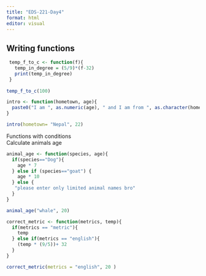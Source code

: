 ```yaml
---
title: "EDS-221-Day4"
format: html
editor: visual
---
```


## Writing functions

```r
 temp_f_to_c <- function(f){ 
   temp_in_degree = (5/9)*(f-32)
   print(temp_in_degree)
 }
 
temp_f_to_c(100)
```

```r
intro <- function(hometown, age){
  paste0("I am ", as.numeric(age), " and I am from ", as.character(hometown))
}

intro(hometown= "Nepal", 22)
```

Functions with conditions\
Calculate animals age

```r
animal_age <- function(species, age){
  if(species=="Dog"){
    age * 7
  } else if (species=="goat") {
    age * 10
  } else {
   "please enter only limited animal names bro" 
  }
}

animal_age("whale", 20)
```

```r
correct_metric <- function(metrics, temp){
  if(metrics == "metric"){
    temp
  } else if(metrics == "english"){
    (temp * (9/5))+ 32
  }
}

correct_metric(metrics = "english", 20 )
```
